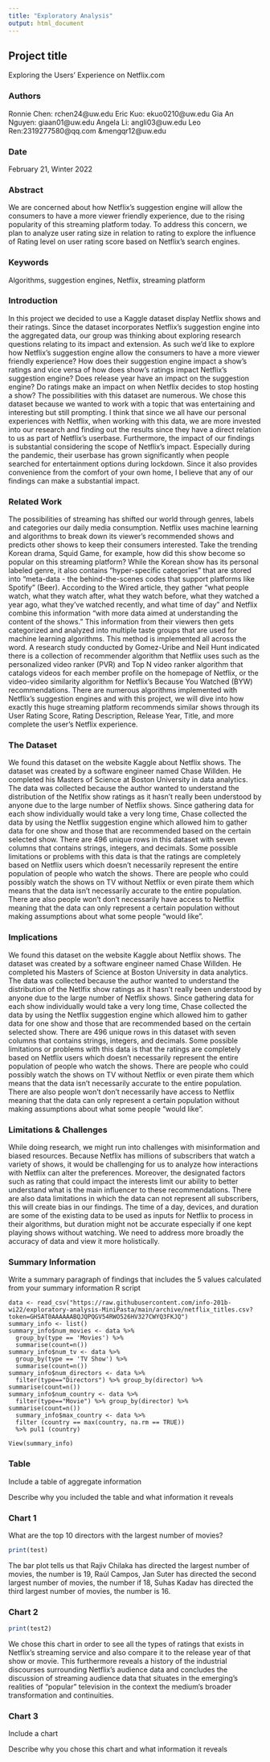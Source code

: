 ```yaml
---
title: "Exploratory Analysis"
output: html_document
---
```


## Project title
Exploring the Users' Experience on Netflix.com

### Authors

Ronnie Chen: rchen24@uw.edu
Eric Kuo: ekuo0210@uw.edu
Gia An Nguyen: giaan01@uw.edu
Angela Li: angli03@uw.edu
Leo Ren:2319277580@qq.com &mengqr12@uw.edu

### Date

February 21, Winter 2022

### Abstract

We are concerned about how Netflix’s suggestion engine will allow the consumers to have a more viewer friendly experience, due to the rising popularity of this 
streaming platform today. To address this concern, we plan to analyze user rating size in relation to rating to explore the influence of Rating level on user 
rating score based on Netflix's search engines.

### Keywords

Algorithms, suggestion engines, Netflix, streaming platform

### Introduction  

In this project we decided to use a Kaggle dataset display Netflix shows and their ratings. Since the dataset incorporates Netflix’s suggestion engine into the 
aggregated data, our group was thinking about exploring research questions relating to its impact and extension. As such we’d like to explore how Netflix’s 
suggestion engine allow the consumers to have a more viewer friendly experience? How does their suggestion engine impact a show’s ratings and vice versa of how 
does show’s ratings impact Netflix’s suggestion engine? Does release year have an impact on the suggestion engine? Do ratings make an impact on when Netflix
decides to stop hosting a show? The possibilities with this dataset are numerous. We chose this dataset because we wanted to work with a topic that was 
entertaining and interesting but still prompting. I think that since we all have our personal experiences with Netflix, when working with this data, we are more 
invested into our research and finding out the results since they have a direct relation to us as part of Netflix’s userbase. Furthermore, the impact of our 
findings is substantial considering the scope of Netflix’s impact. Especially during the pandemic, their userbase has grown significantly when people searched for
entertainment options during lockdown. Since it also provides convenience from the comfort of your own home, I believe that any of our findings can make a 
substantial impact.

### Related Work  

The possibilities of streaming has shifted our world through genres, labels and categories our daily media consumption. Netflix uses machine learning and 
algorithms to break down its viewer's recommended shows and predicts other shows to keep their consumers interested. Take the trending Korean drama, Squid Game,
for example, how did this show become so popular on this streaming platform? While the Korean show has its personal labeled genre, it also contains "hyper-specific
categories" that are stored into "meta-data - the behind-the-scenes codes that support platforms like Spotify" (Beer). According to the Wired article, they gather 
"what people watch, what they watch after, what they watch before, what they watched a year ago, what they've watched recently, and what time of day" and Netflix 
combine this information "with more data aimed at understanding the content of the shows." This information from their viewers then gets categorized and analyzed 
into multiple taste groups that are used for machine learning algorithms. This method is implemented all across the word. A research study conducted by Gomez-Uribe
and Neil Hunt indicated there is a collection of recommender algorithm that Netflix uses such as the personalized video ranker (PVR) and Top N video ranker 
algorithm that catalogs videos for each member profile on the homepage of Netflix, or the video-video similarity algorithm for Netflix's Because You Watched (BYW) 
recommendations. There are numerous algorithms implemented with Netflix's suggestion engines and with this project, we will dive into how exactly this huge 
streaming platform recommends similar shows through its User Rating Score, Rating Description, Release Year, Title, and more complete the user's Netflix 
experience.

### The Dataset

We found this dataset on the website Kaggle about Netflix shows. The dataset was created by a software engineer named Chase Willden. He completed his Masters of
Science at Boston University in data analytics. The data was collected because the author wanted to understand the distribution of the Netlfix show ratings as it 
hasn't really been understood by anyone due to the large number of Netflix shows. Since gathering data for each show individually would take a very long time, 
Chase collected the data by using the Netflix suggestion engine which allowed him to gather data for one show and those that are recommended based on the certain 
selected show. There are 496 unique rows in this dataset with seven columns that contains strings, integers, and decimals. Some possible limitations or problems 
with this data is that the ratings are completely based on Netflix users which doesn't necessarily represent the entire population of people who watch the shows.
There are people who could possibly watch the shows on TV without Netflix or even pirate them which means that the data isn't necessarily accurate to the entire 
population. There are also people won't don't necessarily have access to Netflix meaning that the data can only represent a certain population without making 
assumptions about what some people "would like".

### Implications

We found this dataset on the website Kaggle about Netflix shows. The dataset was created by a software engineer named Chase Willden. He completed his Masters of
Science at Boston University in data analytics. The data was collected because the author wanted to understand the distribution of the Netlfix show ratings as it
hasn't really been understood by anyone due to the large number of Netflix shows. Since gathering data for each show individually would take a very long time, 
Chase collected the data by using the Netflix suggestion engine which allowed him to gather data for one show and those that are recommended based on the certain 
selected show. There are 496 unique rows in this dataset with seven columns that contains strings, integers, and decimals. Some possible limitations or problems 
with this data is that the ratings are completely based on Netflix users which doesn't necessarily represent the entire population of people who watch the shows.
There are people who could possibly watch the shows on TV without Netflix or even pirate them which means that the data isn't necessarily accurate to the entire 
population. There are also people won't don't necessarily have access to Netflix meaning that the data can only represent a certain population without making 
assumptions about what some people "would like".

### Limitations & Challenges

While doing research, we might run into challenges with misinformation and biased resources. Because Netflix has millions of subscribers that watch a variety of 
shows, it would be challenging for us to analyze how interactions with Netflix can alter the preferences. Moreover, the designated factors such as rating that 
could impact the interests limit our ability to better understand what is the main influencer to these recommendations. There are also data limitations in which 
the data can not represent all subscribers, this will create bias in our findings. The time of a day, devices, and duration are some of the existing data to be 
used as inputs for Netflix to process in their algorithms, but duration might not be accurate especially if one kept playing shows without watching. We need to 
address more broadly the accuracy of data and view it more holistically.

### Summary Information

Write a summary paragraph of findings that includes the 5 values calculated from your summary information R script

```
data <- read_csv("https://raw.githubusercontent.com/info-201b-wi22/exploratory-analysis-MiniPasta/main/archive/netflix_titles.csv?token=GHSAT0AAAAAABQJQPQGV54RWO526HV327CWYQ3FKJQ")
summary_info <- list()
summary_info$num_movies <- data %>%
  group_by(type == 'Movies') %>%
  summarise(count=n())
summary_info$num_tv <- data %>%
  group_by(type == 'TV Show') %>%
  summarise(count=n())
summary_info$num_directors <- data %>%
  filter(type=="Directors") %>% group_by(director) %>% summarise(count=n())
summary_info$num_country <- data %>%
  filter(type=="Movie") %>% group_by(director) %>% summarise(count=n())
  summary_info$max_country <- data %>%
  filter (country == max(country, na.rm == TRUE))
  %>% pul1 (country)

View(summary_info)
```


### Table

Include a table of aggregate information

Describe why you included the table and what information it reveals

### Chart 1
What are the top 10 directors with the largest number of movies?
```r
print(test)
```
The bar plot tells us that Rajiv Chilaka has directed the largest number of movies, the number is 19, Raúl Campos, Jan Suter has directed the second largest number
of movies, the number if 18, Suhas Kadav has directed the third largest number of movies, the number is 16.



### Chart 2

```r
print(test2)
```

We chose this chart in order to  see all the types of ratings that exists in Netflix's streaming service and also compare it to the release year of that show or 
movie. This furthermore reveals a history of the industrial discourses surrounding Netflix's audience data and concludes the discussion of streaming audience data
that situates in the emerging's realities of "popular" television in the context the medium's broader transformation and continuities.

### Chart 3

Include a chart

Describe why you chose this chart and what information it reveals
